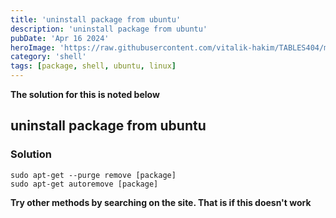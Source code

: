 ```yaml
---
title: 'uninstall package from ubuntu'
description: 'uninstall package from ubuntu'
pubDate: 'Apr 16 2024'
heroImage: 'https://raw.githubusercontent.com/vitalik-hakim/TABLES404/main/error_b/SHELL.jpg'
category: 'shell'
tags: [package, shell, ubuntu, linux]
---
```


**The solution for this is noted below**

## uninstall package from ubuntu

### Solution

```shell
sudo apt-get --purge remove [package]
sudo apt-get autoremove [package]
```

**Try other methods by searching on the site. That is if this doesn't work**
